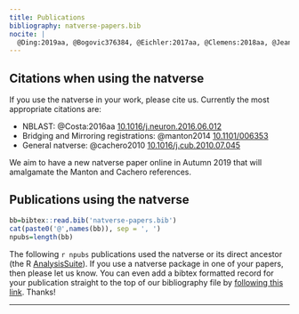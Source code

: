 ```yaml
---
title: Publications
bibliography: natverse-papers.bib
nocite: | 
  @Ding:2019aa, @Bogovic376384, @Eichler:2017aa, @Clemens:2018aa, @Jeanne:2018aa, @manton2014, @Huoviala394403, @Li605634, @Auer546507, @jefferis2007, @cachero2010, @yu2010, @silbering2011, @grosjean2011, @kohl2013, @Costa:2016aa, @Panser:2016aa, @Sutcliffe:2017aa, @Chin:2018aa, @Dolan:2018aa, @Dolan404277, @Frechter336982, @Sayin259119
---
```



## Citations when using the natverse

If you use the natverse in your work, please cite us. Currently the most appropriate
citations are:

* NBLAST: @Costa:2016aa [10.1016/j.neuron.2016.06.012](https://doi.org/10.1016/j.neuron.2016.06.012)
* Bridging and Mirroring registrations: @manton2014 [10.1101/006353](https://doi.org/10.1101/006353)
* General natverse: @cachero2010 [10.1016/j.cub.2010.07.045](https://doi.org/10.1016/j.cub.2010.07.045)

We aim to have a new natverse paper online in Autumn 2019 that will amalgamate the 
Manton and Cachero references.

## Publications using the natverse

<!-- Note that for some reason I needed to use the absolute path + here in the YAML header-->
<!-- although in this snippet, the bare filename without any path worked as expected -->
```r
bb=bibtex::read.bib('natverse-papers.bib')
cat(paste0('@',names(bb)), sep = ', ')
npubs=length(bb)
```


The following `r npubs` publications used the natverse or its direct ancestor 
(the R [AnalysisSuite](https://github.com/jefferis/AnalysisSuite)).
If you use a natverse package in one of your papers, then please let us know. 
You can even add a bibtex formatted record for your publication straight to the
top of our bibliography file
by [following this link](https://github.com/natverse/natverse_hugo/edit/dev_pages/content/publications/natverse-papers.bib). Thanks!

---